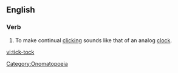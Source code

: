 {{see|tick tock}}
==English==

===Verb===
{{en-verb|inf=[[tick]]-[[tock]]}}

# To make continual [[click]]ing sounds like that of an analog [[clock]].

[[vi:tick-tock]]
[[Category:Onomatopoeia]]